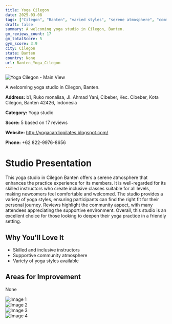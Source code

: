 ```yaml
---
title: Yoga Cilegon
date: 2025-03-08
tags: ["Cilegon", "Banten", "varied styles", "serene atmosphere", "community-oriented", "Cilegon"]  
draft: false
summary: A welcoming yoga studio in Cilegon, Banten.
gm_reviews_count: 17
gm_totalScore: 5
gym_score: 3.9
city: Cilegon
state: Banten
country: None
url: Banten_Yoga_Cilegon
---
```


<div className="aspect-[16/9] relative my-8">
  <img 
    src="https://lh5.googleusercontent.com/p/AF1QipNoPvtv_eQHdTK1PXt0dx3G5_dTSTTCApazhvS1=w1920-h1080-k-no"
    alt="Yoga Cilegon - Main View"
    className="object-cover absolute inset-0 w-full h-full rounded-lg"
  />
</div>

A welcoming yoga studio in Cilegon, Banten.

**Address:** b1, Ruko monalisa, Jl. Ahmad Yani, Cibeber, Kec. Cibeber, Kota Cilegon, Banten 42426, Indonesia

**Category:** Yoga studio

**Score:** 5 based on 17 reviews

**Website:** http://yogacardiopilates.blogspot.com/

**Phone:** +62 822-9976-8656

# Studio Presentation

This yoga studio in Cilegon Banten offers a serene atmosphere that enhances the practice experience for its members. It is well-regarded for its skilled instructors who create inclusive classes suitable for all levels, making newcomers feel comfortable and welcomed. The studio provides a variety of yoga styles, ensuring participants can find the right fit for their personal journey. Reviews highlight the community aspect, with many attendees appreciating the supportive environment. Overall, this studio is an excellent choice for those looking to deepen their yoga practice in a friendly setting.



## Why You'll Love It

- Skilled and inclusive instructors
- Supportive community atmosphere
- Variety of yoga styles available

## Areas for Improvement

None

<div className="grid grid-cols-1 xl:grid-cols-2 gap-4 my-8">
<div className="aspect-[4/3] relative"><img src="https://lh5.googleusercontent.com/p/AF1QipM1qWZ6Tzci42xmqgXgDfMvLxO48JF7fLdIUJYg=w1920-h1080-k-no" alt="Image 1" className="object-cover absolute inset-0 w-full h-full rounded-lg" /></div>
<div className="aspect-[4/3] relative"><img src="https://lh5.googleusercontent.com/p/AF1QipNyUI-a47TUUcfmGDsoecukhxouTlGXJ3UUyOHt=w1920-h1080-k-no" alt="Image 2" className="object-cover absolute inset-0 w-full h-full rounded-lg" /></div>
<div className="aspect-[4/3] relative"><img src="https://lh5.googleusercontent.com/p/AF1QipMcHhxmtmBvztSIawFUBxEpyYCW1yJRRyD-oVag=w1920-h1080-k-no" alt="Image 3" className="object-cover absolute inset-0 w-full h-full rounded-lg" /></div>
<div className="aspect-[4/3] relative"><img src="https://lh5.googleusercontent.com/p/AF1QipOmOrYcMM2hgFI43vm9AD52MRr8qZ83JZ24kwkU=w1920-h1080-k-no" alt="Image 4" className="object-cover absolute inset-0 w-full h-full rounded-lg" /></div>
</div>